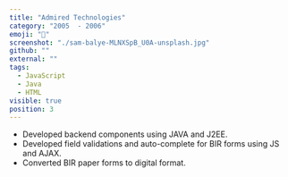 ```yaml
---
title: "Admired Technologies"
category: "2005  - 2006"
emoji: "📓"
screenshot: "./sam-balye-MLNXSpB_U0A-unsplash.jpg"
github: ""
external: ""
tags:
  - JavaScript
  - Java
  - HTML
visible: true
position: 3
---
```

- Developed backend components using JAVA and J2EE. 
- Developed field validations and auto-complete for BIR forms using JS and AJAX.
- Converted BIR paper forms to digital format.
